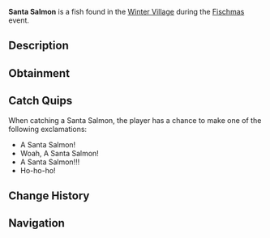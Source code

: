 {{FishInfobox
|image          = Santa Salmon.png
|rarity         = Limited
|event          = Fischmas
|sea            = First Sea
|location       = [[Fischmas]]
|sublocation    = 
|sources        = Basic Present, Fishing Rod, Supreme Present, Unique Present
|radar_location = 
|xp             = 130
|weather        = Rain, Clear
|time           = 
|season         = Spring, Winter
|bait           = Holly Berry
|base_weight    = 20
|base_value     = 120
|weight_range   = 12
|base_chance    = 50
|base_resil     = 70
}}
'''Santa Salmon''' is a {{Rarity|Limited}} fish found in the [[Winter Village]] during the [[Fischmas]] event.

== Description ==
{{Description|Santa Salmons are very old and heavy salmons. They also possess a jolly santa hat and a long white beard. How festive!|Bestiary Entry}}

== Obtainment ==
{{Description|Only can be caught during Fischmas24.|Bestiary Hint}}
{{Fish Availability|
Fischmas/Winter Village
|top_rods      = 
Astralhook Rod\178479.39\419657.15;
Ethereal Prism Rod\169841.05\354157.18;
Leviathan's Fang Rod\158821.19\210704.41;
No-Life Rod\157769.68\157769.68;
Seraphic Rod\156551.21\156551.21;
Training Rod\140000\255263.16;
Fortune Rod\94822.28\222956.73;
Challenger's Rod\143401.98\143401.98;
Depthseeker Rod\143215.21\122219.15;
Rod Of The Forgotten Fang\142966.16\142966.16;
Avalanche Rod\141687.34\109578.72;
Verdant Shear Rod\135076.43\133533.65;
Zeus Rod\133447.92\133447.92;
Rod Of The Depths\129871.07\129871.07;
Blazebringer Rod\125937.5\125937.5;
Rod Of The Exalted One\124282.12\140105.76;
Volcanic Rod\118574.21\101272.59;
Trident Rod\111097.38\111097.38;
Free Spirit Rod\110820.66\110820.66;
Steady Rod\77781.28\55782.86
|recommended   = Ethereal Prism Rod
}}

== Catch Quips ==
When catching a Santa Salmon, the player has a chance to make one of the following exclamations:
* A Santa Salmon!
* Woah, A Santa Salmon!
* A Santa Salmon!!!
* Ho-ho-ho!

== Change History ==
{{Change History|{{subst:Current Version}}}}

== Navigation ==
{{Fish Navbox|Fischmas}}